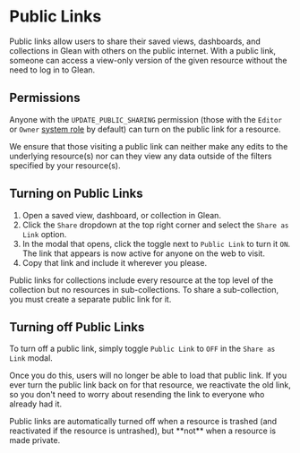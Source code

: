 
# Public Links

Public links allow users to share their saved views, dashboards, and collections in Glean with others on the public internet. With a public link, someone can access a view-only version of the given resource without the need to log in to Glean.

## Permissions

Anyone with the `UPDATE_PUBLIC_SHARING` permission (those with the `Editor` or `Owner` [system role](/docs/project-management/users-and-permissions/#default-system-roles) by default) can turn on the public link for a resource.

We ensure that those visiting a public link can neither make any edits to the underlying resource(s) nor can they view any data outside of
the filters specified by your resource(s).

## Turning on Public Links

1. Open a saved view, dashboard, or collection in Glean.
2. Click the `Share` dropdown at the top right corner and select the `Share as Link` option.
3. In the modal that opens, click the toggle next to `Public Link` to turn it `ON`. The link that appears is now active for anyone on the web to visit.
4. Copy that link and include it wherever you please.

<Callout type="info">
    Public links for collections include every resource at the top level of the collection but no resources in sub-collections. To share a sub-collection,
    you must create a separate public link for it.
</Callout>

## Turning off Public Links

To turn off a public link, simply toggle `Public Link` to `OFF` in the `Share as Link` modal.

Once you do this, users will no longer be able to load that public link. If you ever turn the public link back on for that resource,
we reactivate the old link, so you don't need to worry about resending the link to everyone who already had it.


<Callout type="info">
    Public links are automatically turned off when a resource is trashed (and reactivated if the resource is untrashed), but **not** when a resource is made private.
</Callout>
